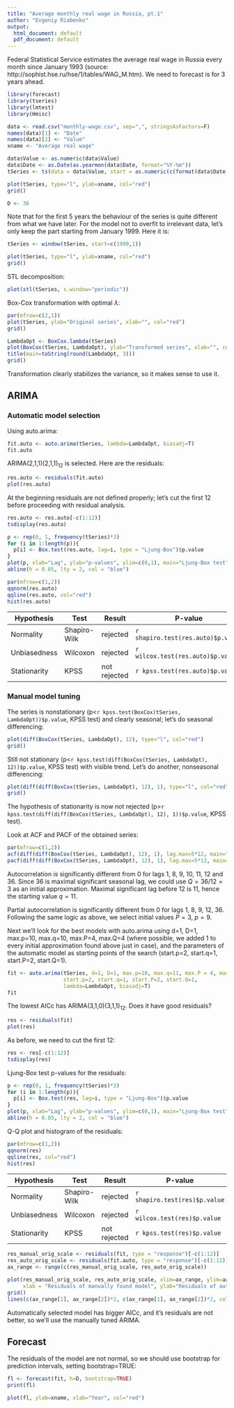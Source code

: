 ```yaml
---
title: "Average monthly real wage in Russia, pt.1"
author: "Evgeniy Riabenko"
output:
  html_document: default
  pdf_document: default
---
```


Federal Statistical Service estimates the average real wage in Russia every month since January 1993 (source: http://sophist.hse.ru/hse/1/tables/WAG_M.htm). We need to forecast is for 3 years ahead. 

```r
library(forecast)
library(tseries)
library(lmtest)
library(Hmisc)

data <- read.csv("monthly-wage.csv", sep=",", stringsAsFactors=F)
names(data)[1] <- "Date"
names(data)[2] <- "Value"
xname <- "Average real wage"

data$Value <- as.numeric(data$Value)
data$Date <- as.Date(as.yearmon(data$Date, format="%Y-%m"))
tSeries <- ts(data = data$Value, start = as.numeric(c(format(data$Date[1], "%Y"), format(data$Date[1], "%m"))), freq = 12)

plot(tSeries, type="l", ylab=xname, col="red")
grid()

D <- 36
```

Note that for the first 5 years the behaviour of the series is quite different from what we have later. 
For the model not to overfit to irrelevant data, let's only keep the part starting from January 1999. Here it is: 
```r
tSeries <- window(tSeries, start=c(1999,1))

plot(tSeries, type="l", ylab=xname, col="red")
grid()
```

STL decomposition:
```r
plot(stl(tSeries, s.window="periodic"))
```

Box-Cox transformation with optimal $\lambda$:
```r
par(mfrow=c(2,1))
plot(tSeries, ylab="Original series", xlab="", col="red")
grid()

LambdaOpt <- BoxCox.lambda(tSeries)
plot(BoxCox(tSeries, LambdaOpt), ylab="Transformed series", xlab="", col="red")
title(main=toString(round(LambdaOpt, 3)))
grid()
```

Transformation clearly stabilizes the variance, so it makes sense to use it. 

## ARIMA
### Automatic model selection
Using auto.arima:
```r
fit.auto <- auto.arima(tSeries, lambda=LambdaOpt, biasadj=T)
fit.auto
```
ARIMA(2,1,1)(2,1,1)$_{12}$ is selected. Here are the residuals:
```r
res.auto <- residuals(fit.auto)
plot(res.auto)
```

At the beginning residuals are not defined properly; let's cut the first 12 before proceeding with residual analysis. 
```r
res.auto <- res.auto[-c(1:12)]
tsdisplay(res.auto)
```

```r
p <- rep(0, 1, frequency(tSeries)*3)
for (i in 1:length(p)){
  p[i] <- Box.test(res.auto, lag=i, type = "Ljung-Box")$p.value
}
plot(p, xlab="Lag", ylab="p-values", ylim=c(0,1), main="Ljung-Box test")
abline(h = 0.05, lty = 2, col = "blue")
```

```r
par(mfrow=c(1,2))
qqnorm(res.auto)
qqline(res.auto, col="red")
hist(res.auto)
```

Hypothesis   | Test         | Result         | P-value
------------ | ------------ | -------------- | ------------------------------
Normality    | Shapiro-Wilk | rejected       | `r shapiro.test(res.auto)$p.value`
Unbiasedness | Wilcoxon     |  rejected      | `r wilcox.test(res.auto)$p.value`
Stationarity | KPSS         | not rejected   | `r kpss.test(res.auto)$p.value`


### Manual model tuning
The series is nonstationary (p<`r kpss.test(BoxCox(tSeries, LambdaOpt))$p.value`, KPSS test) and clearly seasonal; let's do seasonal differencing:
```r
plot(diff(BoxCox(tSeries, LambdaOpt), 12), type="l", col="red")
grid()
```
Still not stationary (p<`r kpss.test(diff(BoxCox(tSeries, LambdaOpt), 12))$p.value`, KPSS test) with visible trend. Let's do another, nonseasonal differencing:
```r
plot(diff(diff(BoxCox(tSeries, LambdaOpt), 12), 1), type="l", col="red")
grid()
```
The hypothesis of stationarity is now not rejected (p>`r kpss.test(diff(diff(BoxCox(tSeries, LambdaOpt), 12), 1))$p.value`, KPSS test).

Look at ACF and PACF of the obtained series:

```r
par(mfrow=c(1,2))
acf(diff(diff(BoxCox(tSeries, LambdaOpt), 12), 1), lag.max=5*12, main="")
pacf(diff(diff(BoxCox(tSeries, LambdaOpt), 12), 1), lag.max=5*12, main="")
```

Autocorrelation is significantly different from 0 for lags 1, 8, 9, 10, 11, 12 and 36. 
Since 36 is maximal significant seasonal lag, we could use $Q = 36/12 = 3$ as an initial approximation.
Maximal significant lag before 12 is 11, hence the starting value $q=11$.

Partial autocorrelation is significantly different from 0 for lags 1, 8, 9, 12, 36. 
Following the same logic as above, we select initial values $P=3$, $p=9$.

Next we'll look for the best models with auto.arima using d=1, D=1, max.p=10, max.q=10, max.P=4, max.Q=4 (where possible, we added 1 to every initial approximation found above just in case), and the parameters of the automatic model as starting points of the search (start.p=2, start.q=1, start.P=2, start.Q=1). 
```r
fit <- auto.arima(tSeries, d=1, D=1, max.p=10, max.q=11, max.P = 4, max.Q = 4, 
                  start.p=2, start.q=1, start.P=2, start.Q=1, 
                  lambda=LambdaOpt, biasadj=T)
fit
```

The lowest AICc has ARIMA(3,1,0)(3,1,1)$_{12}$. Does it have good residuals?
```r
res <- residuals(fit)
plot(res)
```
As before, we need to cut the first 12:
```r
res <- res[-c(1:12)]
tsdisplay(res)
```

Ljung-Box test p-values for the residuals:
```r
p <- rep(0, 1, frequency(tSeries)*3)
for (i in 1:length(p)){
  p[i] <- Box.test(res, lag=i, type = "Ljung-Box")$p.value
}
plot(p, xlab="Lag", ylab="p-values", ylim=c(0,1), main="Ljung-Box test")
abline(h = 0.05, lty = 2, col = "blue")
```

Q-Q plot and histogram of the residuals:
```r
par(mfrow=c(1,2))
qqnorm(res)
qqline(res, col="red")
hist(res)
```

Hypothesis   | Test         | Result         | P-value
------------ | ------------ | -------------- | ------------------------------
Normality    | Shapiro-Wilk |  rejected      | `r shapiro.test(res)$p.value`
Unbiasedness | Wilcoxon     |     rejected   | `r wilcox.test(res)$p.value`
Stationarity | KPSS         | not rejected   | `r kpss.test(res)$p.value`

```r
res_manual_orig_scale <- residuals(fit, type = "response")[-c(1:12)]
res_auto_orig_scale <- residuals(fit.auto, type = "response")[-c(1:12)]
ax_range <- range(c(res_manual_orig_scale, res_auto_orig_scale))

plot(res_manual_orig_scale, res_auto_orig_scale, xlim=ax_range, ylim=ax_range, 
     xlab = "Residuals of manually found model", ylab="Residuals of auto.arima model")
grid()
lines(c(ax_range[1], ax_range[2])*2, c(ax_range[1], ax_range[2])*2, col="red")
```

Automatically selected model has bigger AICc, and it's residuals are not better, so we'll use the manually tuned ARIMA.

## Forecast
The residuals of the model are not normal, so we should use bootstrap for prediction intervals, setting bootstrap=TRUE:
```r
fl <- forecast(fit, h=D, bootstrap=TRUE)
print(fl)
```
```r
plot(fl, ylab=xname, xlab="Year", col="red")
```

